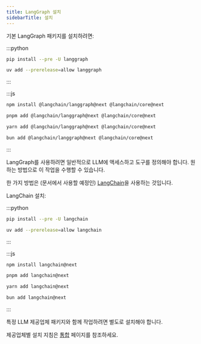 ```yaml
---
title: LangGraph 설치
sidebarTitle: 설치
---
```



<AlphaCallout />

기본 LangGraph 패키지를 설치하려면:

:::python
<CodeGroup>
```bash pip
pip install --pre -U langgraph
```

```bash uv
uv add --prerelease=allow langgraph
```
</CodeGroup>
:::

:::js
<CodeGroup>
```bash npm
npm install @langchain/langgraph@next @langchain/core@next
```

```bash pnpm
pnpm add @langchain/langgraph@next @langchain/core@next
```

```bash yarn
yarn add @langchain/langgraph@next @langchain/core@next
```

```bash bun
bun add @langchain/langgraph@next @langchain/core@next
```
</CodeGroup>
:::

LangGraph를 사용하려면 일반적으로 LLM에 액세스하고 도구를 정의해야 합니다.
원하는 방법으로 이 작업을 수행할 수 있습니다.

한 가지 방법은 (문서에서 사용할 예정인) [LangChain](/oss/langchain/overview)을 사용하는 것입니다.

LangChain 설치:

:::python
<CodeGroup>
```bash pip
pip install --pre -U langchain
```

```bash uv
uv add --prerelease=allow langchain
```
</CodeGroup>
:::

:::js
<CodeGroup>
```bash npm
npm install langchain@next
```

```bash pnpm
pnpm add langchain@next
```

```bash yarn
yarn add langchain@next
```

```bash bun
bun add langchain@next
```
</CodeGroup>
:::

특정 LLM 제공업체 패키지와 함께 작업하려면 별도로 설치해야 합니다.

제공업체별 설치 지침은 [통합](/oss/integrations/providers) 페이지를 참조하세요.
